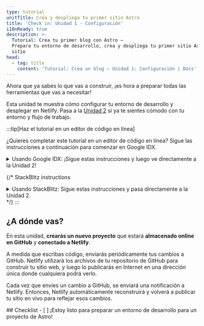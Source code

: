 ```yaml
---
type: tutorial
unitTitle: Crea y despliega tu primer sitio Astro
title: 'Check in: Unidad 1 - Configuración'
i18nReady: true
description: >-
  Tutorial: Crea tu primer blog con Astro —
  Prepara tu entorno de desarrollo, crea y despliega tu primer sitio Astro
  sitio
head:
  - tag: title
    content: 'Tutorial: Crea un blog — Unidad 1: Configuración | Docs'
---
```


Ahora que ya sabes lo que vas a construir, ¡es hora a preparar todas las herramientas que vas a necesitar! 

Esta unidad te muestra cómo configurar tu entorno de desarrollo y desplegar en Netlify. Pasa a la [Unidad 2](/es/tutorial/2-pages/) si ya te sientes cómodo con tu entorno y flujo de trabajo.

:::tip[Haz el tutorial en un editor de código en línea]

¿Quieres completar este tutorial en un editor de código en línea? Sigue las instrucciones a continuación para comenzar en Google IDX.

<details>
<summary>Usando Google IDX: ¡Sigue estas instrucciones y luego ve directamente a la Unidad 2!</summary>

**Configurar IDX**

<Steps>
1. Sigue el enlace externo para [abrir la plantilla “Empty Project” en un nuevo espacio de trabajo en IDX](https://astro.new/minimal?on=idx).

2. Sigue la indicación para iniciar sesión con tu cuenta de Google si aún no lo has hecho.

3. Ingresa un nombre para tu proyecto si deseas cambiarlo del predeterminado “Empty Project”. Haz clic en **Create**.

4. Espera a que se cree el espacio de trabajo. Esto puede tardar entre 30 y 60 segundos. Si todo va bien, verás el proyecto de Astro cargado en un editor de código en línea.

5. Espera a que IDX ejecute dos scripts: uno para instalar Astro y otro para iniciar el servidor de desarrollo. Ten en cuenta que puede aparecer brevemente un mensaje indicando que tu espacio de trabajo “no pudo encontrar Astro” si este se carga antes de que la instalación haya finalizado. Este mensaje puede ignorarse y cerrarse si no desaparece automáticamente.
</Steps>

**Haz un cambio**

Si todo va bien, deberías ver el código del archivo `src/pages/index.astro` abierto en pantalla dividida junto con una vista previa en vivo del sitio web. Sigue la instrucción para ["Escribir tu primera línea de Astro"](/es/tutorial/1-setup/3/) y realiza un cambio en este archivo.

**Crea un repositorio de GitHub**

<Steps>
1. Ve al elemento de navegación **“Source Control”** en la barra de menú vertical, o ábrelo con <kbd>CTRL + SHIFT + G</kbd>.

2. Selecciona la opción **Publicar en GitHub**. Esto creará un nuevo repositorio en tu cuenta de GitHub.
3. Sigue las indicaciones para iniciar sesión en tu cuenta de GitHub.
4. Una vez que hayas iniciado sesión, regresa a la pestaña de IDX y se te dará la opción de nombrar tu nuevo repositorio y decidir si quieres que sea privado o público. Puedes elegir cualquier nombre y tipo de repositorio para este tutorial.
5. IDX realizará un *commit* inicial y publicará el proyecto en tu nuevo repositorio de GitHub.
6. A partir de ahora, cada vez que tengas cambios para enviar a GitHub, el ícono de **Source Control** mostrará un número. Este indica la cantidad de archivos que han cambiado desde tu último *commit*. Navega a esta pestaña y realiza dos pasos (*commit* y *publish*) para ingresar un mensaje de *commit* y actualizar tu repositorio."
</Steps>

**Despliega tu sitio**

Si deseas implementar tu sitio en Netlify y tener una versión publicada en línea mientras trabajas, continúa en la Unidad 1 con [Despliega tu sitio en la web](/es/tutorial/1-setup/5/).

De lo contrario, salta a la [Unidad 2](/es/tutorial/2-pages/) para comenzar a crear con Astro.

</details>

{/* StackBlitz instructions
<details>
<summary>Usando StackBlitz: Sigue estas instrucciones y pasa directamente a la Unidad 2.</summary>

**Configura StackBlitz**

<Steps>
1. Visita [astro.new](https://astro.new) y haz clic en el botón para abrir la plantilla "Proyecto vacío" en StackBlitz. 

2. Haz clic en "Iniciar sesión" en la parte superior derecha para iniciar sesión con tus credenciales de GitHub.

3. En la parte superior izquierda de la ventana del editor StackBlitz, haz clic para hacer un "fork" de la plantilla (guardar en el panel de tu propia cuenta).

4. Espera a que se cargue el proyecto y verás una vista previa en vivo del inicio del "Proyecto vacío".
</Steps>

**Haz un cambio**

En el panel de archivos, deberías ver `src/pages/index.astro`. Haz clic para abrirlo, y sigue [Escribe tu primera línea de Astro](/es/tutorial/1-setup/3/) para hacer un cambio en este archivo.

**Crea un repositorio GitHub**

<Steps>
1. Presiona el botón <kbd>Connect Repository</kbd> en la parte superior de la lista de archivos, ingresa un nombre para dicho repositorio y haz clic en <kbd>Create Repo & push</kbd>. 

2. Cuando tengas cambios para confirmar en GitHub, aparecerá un botón "Commit" en la parte superior izquierda de tu espacio de trabajo. Al hacer clic en él, podrás introducir un mensaje de confirmación y actualizar tu repositorio.
</Steps>

**Despliega tu sitio**
Si quieres desplegar tu sitio en Netlify, pasa a [Despliega tu sitio en la web](/es/tutorial/1-setup/5/).


¡Si no, pasa a [Unidad 2](/es/tutorial/2-pages/) para empezar a construir con Astro!

</details>
*/}
:::

## ¿A dónde vas?

En esta unidad, **crearás un nuevo proyecto** que estará **almacenado online en GitHub** y **conectado a Netlify**. 

A medida que escribas código, enviarás periódicamente tus cambios a GitHub. Netlify utilizará los archivos de tu repositorio de GitHub para construir tu sitio web, y luego lo publicarás en Internet en una dirección única donde cualquiera podrá verlo.

Cada vez que envíes un cambio a GitHub, se enviará una notificación a Netlify. Entonces, Netlify automáticamente reconstruirá y volverá a publicar tu sitio en vivo para reflejar esos cambios.



<Box icon="check-list">
## Checklist

<Checklist>
- [ ] ¡Estoy listo para preparar un entorno de desarrollo para un proyecto de Astro!
</Checklist>
</Box>
